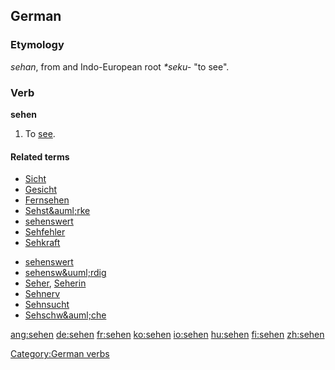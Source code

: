 ==German==
===Etymology===
{{OHG.}} ''sehan'', from and Indo-European root ''*seku-'' "to see".
===Verb===
'''sehen'''

#To [[see]].

====Related terms====
{{top}}
*[[Sicht]]
*[[Gesicht]]
*[[Fernsehen]]
*[[Sehst&auml;rke]]
*[[sehenswert]]
*[[Sehfehler]]
*[[Sehkraft]]
{{mid}}
*[[sehenswert]]
*[[sehensw&uuml;rdig]]
*[[Seher]], [[Seherin]]
*[[Sehnerv]]
*[[Sehnsucht]]
*[[Sehschw&auml;che]]
{{bottom}}

[[Category:German verbs]]

[[ang:sehen]]
[[de:sehen]]
[[fr:sehen]]
[[ko:sehen]]
[[io:sehen]]
[[hu:sehen]]
[[fi:sehen]]
[[zh:sehen]]